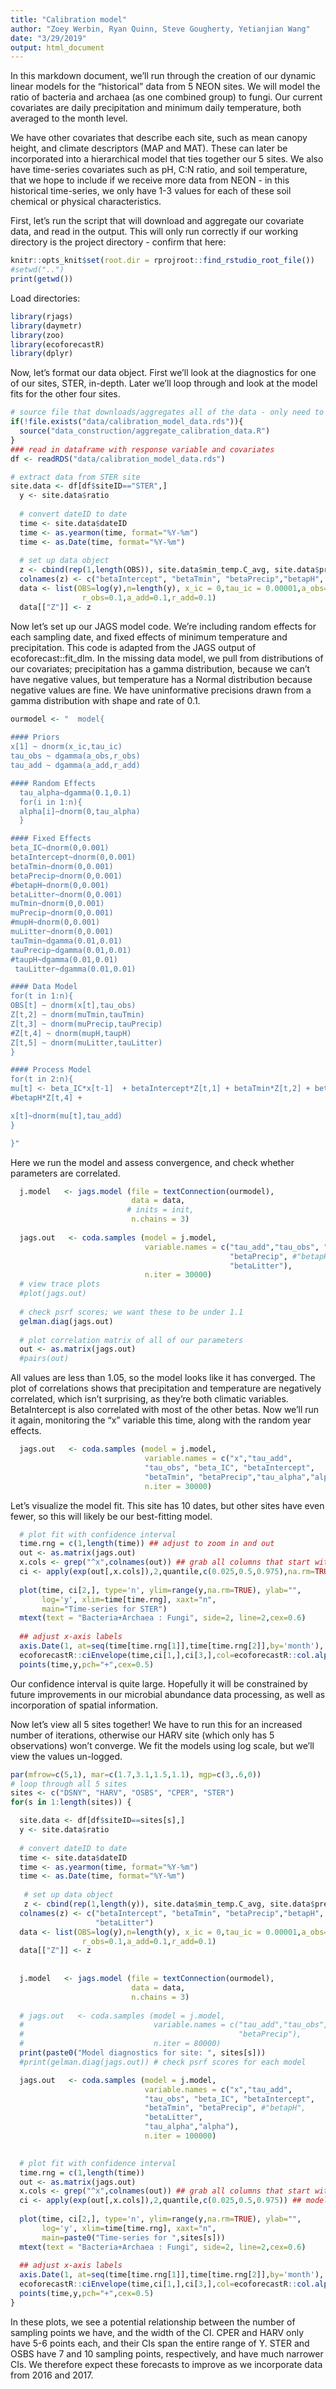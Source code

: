 ```yaml
---
title: "Calibration model"
author: "Zoey Werbin, Ryan Quinn, Steve Gougherty, Yetianjian Wang"
date: "3/29/2019"
output: html_document
---
```


In this markdown document, we'll run through the creation of our dynamic linear models for the "historical" data from 5 NEON sites. We will model the ratio of bacteria and archaea (as one combined group) to fungi. Our current covariates are daily precipitation and minimum daily temperature, both averaged to the month level.

We have other covariates that describe each site, such as mean canopy height, and climate descriptors (MAP and MAT). These can later be incorporated into a hierarchical model that ties together our 5 sites. We also have time-series covariates such as pH, C:N ratio, and soil temperature, that we hope to include if we receive more data from NEON - in this historical time-series, we only have 1-3 values for each of these soil chemical or physical characteristics.

First, let's run the script that will download and aggregate our covariate data, and read in the output. This will only run correctly if our working directory is the project directory - confirm that here:

```r
knitr::opts_knit$set(root.dir = rprojroot::find_rstudio_root_file())
#setwd("..")
print(getwd())
```
Load directories:
```r
library(rjags)
library(daymetr)
library(zoo)
library(ecoforecastR)
library(dplyr)
```

Now, let's format our data object. First we'll look at the diagnostics for one of our sites, STER, in-depth. Later we'll loop through and look at the model fits for the other four sites.

```r
# source file that downloads/aggregates all of the data - only need to run once. takes less than 2 min on a mac, takes much longer on non-Macs due to something (?) with the neonUtilities pacakge.
if(!file.exists("data/calibration_model_data.rds")){
  source("data_construction/aggregate_calibration_data.R")
}
### read in dataframe with response variable and covariates
df <- readRDS("data/calibration_model_data.rds")

# extract data from STER site
site.data <- df[df$siteID=="STER",]
  y <- site.data$ratio
  
  # convert dateID to date
  time <- site.data$dateID
  time <- as.yearmon(time, format="%Y-%m")
  time <- as.Date(time, format="%Y-%m")
  
  # set up data object
  z <- cbind(rep(1,length(OBS)), site.data$min_temp.C_avg, site.data$precip.mm_avg, site.data$pH, site.data$litterDepth)
  colnames(z) <- c("betaIntercept", "betaTmin", "betaPrecip","betapH", "betaLitter")
  data <- list(OBS=log(y),n=length(y), x_ic = 0,tau_ic = 0.00001,a_obs=0.1,
                r_obs=0.1,a_add=0.1,r_add=0.1)
  data[["Z"]] <- z
```

Now let's set up our JAGS model code. We're including random effects for each sampling date, and fixed effects of minimum temperature and precipitation. This code is adapted from the JAGS output of ecoforecast::fit_dlm. In the missing data model, we pull from distributions of our covariates; precipitation has a gamma distribution, because we can't have negative values, but temperature has a Normal distribution because negative values are fine. We have uninformative precisions drawn from a gamma distribution with shape and rate of 0.1.
```r

ourmodel <- "  model{
  
#### Priors
x[1] ~ dnorm(x_ic,tau_ic)
tau_obs ~ dgamma(a_obs,r_obs)
tau_add ~ dgamma(a_add,r_add)

#### Random Effects
  tau_alpha~dgamma(0.1,0.1)
  for(i in 1:n){                  
  alpha[i]~dnorm(0,tau_alpha)
  }

#### Fixed Effects
beta_IC~dnorm(0,0.001)
betaIntercept~dnorm(0,0.001)
betaTmin~dnorm(0,0.001)
betaPrecip~dnorm(0,0.001)
#betapH~dnorm(0,0.001)
betaLitter~dnorm(0,0.001)
muTmin~dnorm(0,0.001)
muPrecip~dnorm(0,0.001)
#mupH~dnorm(0,0.001)
muLitter~dnorm(0,0.001) 
tauTmin~dgamma(0.01,0.01)
tauPrecip~dgamma(0.01,0.01)
#taupH~dgamma(0.01,0.01)
 tauLitter~dgamma(0.01,0.01)

#### Data Model
for(t in 1:n){
OBS[t] ~ dnorm(x[t],tau_obs)
Z[t,2] ~ dnorm(muTmin,tauTmin)
Z[t,3] ~ dnorm(muPrecip,tauPrecip)
#Z[t,4] ~ dnorm(mupH,taupH)
Z[t,5] ~ dnorm(muLitter,tauLitter)
}

#### Process Model
for(t in 2:n){
mu[t] <- beta_IC*x[t-1]  + betaIntercept*Z[t,1] + betaTmin*Z[t,2] + betaPrecip*Z[t,3] + betaLitter*Z[t,5] + alpha[t[i]]
#betapH*Z[t,4] + 

x[t]~dnorm(mu[t],tau_add)
}

}"
```

Here we run the model and assess convergence, and check whether parameters are correlated.
```r
  j.model   <- jags.model (file = textConnection(ourmodel),
                           data = data,
                          # inits = init,
                           n.chains = 3)
  
  jags.out   <- coda.samples (model = j.model,
                              variable.names = c("tau_add","tau_obs", "beta_IC", "betaIntercept", "betaTmin",
                                                 "betaPrecip", #"betapH", 
                                                 "betaLitter"),
                              n.iter = 30000)
  # view trace plots
  #plot(jags.out)
  
  # check psrf scores; we want these to be under 1.1
  gelman.diag(jags.out)
  
  # plot correlation matrix of all of our parameters
  out <- as.matrix(jags.out)
  #pairs(out)
```

All values are less than 1.05, so the model looks like it has converged. The plot of correlations shows that precipitation and temperature are negatively correlated, which isn't surprising, as they're both climatic variables. BetaIntercept is also correlated with most of the other betas. Now we'll run it again, monitoring the "x" variable this time, along with the random year effects. 
  
```r
  jags.out   <- coda.samples (model = j.model,
                              variable.names = c("x","tau_add",
                              "tau_obs", "beta_IC", "betaIntercept", 
                              "betaTmin", "betaPrecip","tau_alpha","alpha"),
                              n.iter = 30000)
```

Let's visualize the model fit. This site has 10 dates, but other sites have even fewer, so this will likely be our best-fitting model.
```r

  # plot fit with confidence interval
  time.rng = c(1,length(time)) ## adjust to zoom in and out
  out <- as.matrix(jags.out)
  x.cols <- grep("^x",colnames(out)) ## grab all columns that start with the letter x
  ci <- apply(exp(out[,x.cols]),2,quantile,c(0.025,0.5,0.975),na.rm=TRUE) ## model was fit on log scale
  
  plot(time, ci[2,], type='n', ylim=range(y,na.rm=TRUE), ylab="", 
       log='y', xlim=time[time.rng], xaxt="n", 
       main="Time-series for STER")
  mtext(text = "Bacteria+Archaea : Fungi", side=2, line=2,cex=0.6)
  
  ## adjust x-axis labels
  axis.Date(1, at=seq(time[time.rng[1]],time[time.rng[2]],by='month'), format = "%Y-%m")
  ecoforecastR::ciEnvelope(time,ci[1,],ci[3,],col=ecoforecastR::col.alpha("lightBlue",0.75))
  points(time,y,pch="+",cex=0.5)

```

Our confidence interval is quite large. Hopefully it will be constrained by future improvements in our microbial abundance data processing, as well as incorporation of spatial information.

Now let's view all 5 sites together! We have to run this for an increased number of iterations, otherwise our HARV site (which only has 5 observations) won't converge. We fit the models using log scale, but we'll view the values un-logged.
```r

par(mfrow=c(5,1), mar=c(1.7,3.1,1.5,1.1), mgp=c(3,.6,0))
# loop through all 5 sites
sites <- c("DSNY", "HARV", "OSBS", "CPER", "STER")
for(s in 1:length(sites)) {

  site.data <- df[df$siteID==sites[s],]
  y <- site.data$ratio
  
  # convert dateID to date
  time <- site.data$dateID
  time <- as.yearmon(time, format="%Y-%m")
  time <- as.Date(time, format="%Y-%m")
  
   # set up data object
   z <- cbind(rep(1,length(y)), site.data$min_temp.C_avg, site.data$precip.mm_avg, site.data$pH, site.data$litterDepth)
  colnames(z) <- c("betaIntercept", "betaTmin", "betaPrecip","betapH", 
                   "betaLitter")
  data <- list(OBS=log(y),n=length(y), x_ic = 0,tau_ic = 0.00001,a_obs=0.1,
                r_obs=0.1,a_add=0.1,r_add=0.1)
  data[["Z"]] <- z
  
  
  j.model   <- jags.model (file = textConnection(ourmodel),
                           data = data,
                           n.chains = 3)
  
  # jags.out   <- coda.samples (model = j.model,
  #                             variable.names = c("tau_add","tau_obs", "beta_IC", "betaIntercept", "betaTmin",
  #                                                "betaPrecip"),
  #                             n.iter = 80000)
  print(paste0("Model diagnostics for site: ", sites[s]))
  #print(gelman.diag(jags.out)) # check psrf scores for each model

  jags.out   <- coda.samples (model = j.model,
                              variable.names = c("x","tau_add",
                              "tau_obs", "beta_IC", "betaIntercept", 
                              "betaTmin", "betaPrecip", #"betapH", 
                              "betaLitter",
                              "tau_alpha","alpha"),
                              n.iter = 100000)
  

  # plot fit with confidence interval
  time.rng = c(1,length(time)) 
  out <- as.matrix(jags.out)
  x.cols <- grep("^x",colnames(out)) ## grab all columns that start with the letter x
  ci <- apply(exp(out[,x.cols]),2,quantile,c(0.025,0.5,0.975)) ## model was fit on log scale
  
  plot(time, ci[2,], type='n', ylim=range(y,na.rm=TRUE), ylab="", 
       log='y', xlim=time[time.rng], xaxt="n", 
       main=paste0("Time-series for ",sites[s]))
  mtext(text = "Bacteria+Archaea : Fungi", side=2, line=2,cex=0.6)
  
  ## adjust x-axis labels
  axis.Date(1, at=seq(time[time.rng[1]],time[time.rng[2]],by='month'), format = "%Y-%m")
  ecoforecastR::ciEnvelope(time,ci[1,],ci[3,],col=ecoforecastR::col.alpha("lightBlue",0.75))
  points(time,y,pch="+",cex=0.5)
}
```


In these plots, we see a potential relationship between the number of sampling points we have, and the width of the CI. CPER and HARV only have 5-6 points each, and their CIs span the entire range of Y. STER and OSBS have 7 and 10 sampling points, respectively, and have much narrower CIs. We therefore expect these forecasts to improve as we incorporate data from 2016 and 2017.
